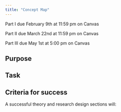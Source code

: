 ```yaml
---
title: "Concept Map"
---
```


:::{.callout-important}
Part I due February 9th at 11:59 pm on Canvas

Part II due March 22nd at 11:59 pm on Canvas

Part III due May 1st at 5:00 pm on Canvas
:::

## Purpose



## Task



## Criteria for success

A successful theory and research design sections will:




